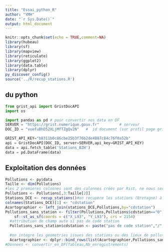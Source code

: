 ```yaml
---
title: "Essai_python_R"
author: "YMH"
date: "`r Sys.Date()`"
output: html_document
---
```


```r
knitr::opts_chunk$set(echo = TRUE,comment=NA)
library(hubeau)
library(sf)
library(mapview)
library(reticulate)
library(ggplot2)
library(data.table)
library(dplyr)
py_discover_config()
source('../R/recup_stations.R')
```

## du python



```python

from grist_api import GristDocAPI
import os

import pandas as pd # pour convertir nos data en DF
SERVER = "https://grist.numerique.gouv.fr"         # serveur
DOC_ID = "vuefuBhD52XLjMfTZgQv2N"   #  id document (sur profil page grist)

GRIST_API_KEY="b8311b0c86cbe25b3f76b2de4887c84c76f0a52b"
api = GristDocAPI(DOC_ID, server=SERVER,api_key=GRIST_API_KEY)
data = api.fetch_table('Stations_BZH')
data = pd.DataFrame(data)


```

## Exploitation des données



```r
Pollutions <- py$data
Taille <- dim(Pollutions)
#les 2 premieres colonnes sont des colonnes créés par Rist, ne nous servent pas
Pollutions <- Pollutions[,3:Taille[2]]
Stations_DCE <- recup_stations()#on recupere les stations (Bretagne) à partir de Hubeau
colnames(Stations_DCE)[1] <- "cdstation"
Acartographier <- left_join(stations_DCE,Pollutions,by="cdstation")
Pollutions_sans_station <- filter(Pollutions,Pollutions$cdstation=="0") %>% filter(X_L93!=0) %>% 
    sf::st_as_sf(coords = c("X_L93", "Y_L93"), crs = 2154) 
  #attribution de champ auto si pas de code station
  Pollutions_sans_station$cdstation <- paste("pas de code station","/", Pollutions_sans_station$nom_station,"/",Pollutions_sans_station$commune)
  
  #on integre les geometries issues des stations ou des lieux de pollution
  Acartographier <- dplyr::bind_rows(list(Acartographier,Pollutions_sans_station))
#Donnees <- convertir_en_DF(Tableau,Nb_enregistrements)


```


